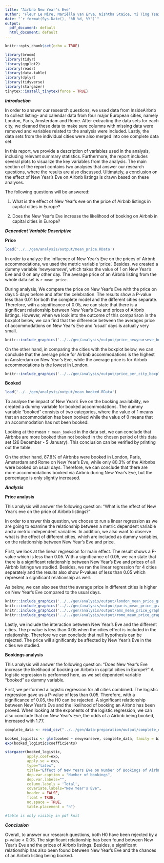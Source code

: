 ```yaml
---
title: "Airbnb New Year's Eve"
author: "Fleur Le Mire, Mariëlla van Erve, Nishtha Staice, Yi Ting Tsai, Hilal Nur Turer"
date: "`r format(Sys.Date(), '%B %d, %Y')`"
output:
  pdf_document: default
  html_document: default
---
```


```r
knitr::opts_chunk$set(echo = TRUE)
```

```r
library(broom)
library(tidyr)
library(ggplot2)
library(readr)
library(data.table)
library(dplyr)
library(tidyverse)
library(stargazer)
tinytex::install_tinytex(force = TRUE)
```

***Introduction***
  
In order to answer our research questions, we used data from InsideAirbnb to collect listing- and calendar data from four major European cities, namely London, Paris, Amsterdam and Rome. After extracting the data sets for each city, we cleaned these data to make sure columns with missing data were removed and variables related to the analysis were included. Lastly, the data sets from the individual cities were also merged into one complete data set.

In this report, we provide a description of variables used in the analysis, including relevant summary statistics. Furthermore, the report includes several plots to visualize the key variables from the analysis. The main section of the report contains two analyses that answer our research questions, where the results are also discussed. Ultimately, a conclusion on the effect of New Year's Eve on Airbnb listings is drawn based on these analyses.

The following questions will be answered:

1. What is the effect of New Year’s eve on the price of Airbnb listings in capital cities in Europe?

2. Does the New Year’s Eve increase the likelihood of booking on Airbnb in capital cities in Europe?

***Dependent Variable Descriptive***

**Price**
```r
load('../../gen/analysis/output/mean_price.RData')
```

In order to analyze the influence of New Year's Eve on the prices of Airbnb accommodations, we used the metric variable 'price'. Besides, we created a dummy variable 'newyearseve', which takes the value of 1 on New Year’s Eve and 0 on any other day. The average price of an Airbnb listing from the whole data set is `r mean_price`.

During analysis, We compare the price on New Year’s Eve with the price on days 5 days before and after the celebration. The results show a P-value less than 0.01 for both the complete model and the different cities separate. Therefore, with a significance of 0.05, we can state that there is a significant relationship between New Year’s Eve and prices of Airbnb listings. However, when we look into the outcome of this comparison in the boxplot below, we can find that the difference between the averages price of accommodations on New Year’s Eve and 'usual' days is actually very small.

```r
knitr::include_graphics('../../gen/analysis/output/price_newyearseve_boxplot.pdf')
```

On the other hand, in comparing the cities with the boxplot below, we can conclude that the average price for Airbnb accommodations is the highest in Amsterdam on New Year's Eve, while the average price is for Airbnb accommodations is the lowest in London.

```r
knitr::include_graphics('../../gen/analysis/output/price_per_city_boxplot.pdf')
```

**Booked**

```r
load('../../gen/analysis/output/mean_booked.RData')
```

To analyse the impact of New Year's Eve on the booking availability, we created a dummy variable for booked accommodations. The dummy variable "booked" consists of two categories, where the value of 1 means that an accommodation has been booked while the value of 0 means that an accommodation has not been booked. 

Looking at the mean `r mean_booked` in the data set, we can conclude that Airbnbs are more booked than not booked in the chosen period of this data set (26 December - 5 January). This conclusion can be verified by printing out the table.

On the other hand, 87.8% of Airbnbs were booked in London, Paris, Amsterdam and Rome on New Year's Eve, while only 80.3% of the Airbnbs were booked on usual days. Therefore, we can conclude that there are more accommodations booked via Airbnb during New Year's Eve, but the percentage is only slightly increased.

***Analysis***

**Price analysis**

This analysis will answer the following question: "What is the effect of New Year’s eve on the price of Airbnb listings?" 

In order to answer this question, we choose to run a linear regression as we are going to examine the relationship between a metric dependent variable and a metric independent variables. In addition, we also want to observe what is the effect of different cities, which are included as dummy variables, on the relationship between New Year's Eve and price.

First, we look at the linear regression for main effect. The result shows a P-value which is less than 0.05. With a significance of 0.05, we can state that there is a significant relationship between New Year’s Eve and prices of all Airbnb listings we studied. Besides, we ran the linear regression for 4 cities separately and the results also show P-values of less than 0.05 which represent a significant relationship as well. 

As below, we can also see that the average price in different cities is higher on New Year's Eve compared to the usual days.

```r
knitr::include_graphics('../../gen/analysis/output/london_mean_price_graph.pdf')
knitr::include_graphics('../../gen/analysis/output/paris_mean_price_graph.pdf')
knitr::include_graphics('../../gen/analysis/output/ams_mean_price_graph.pdf')
knitr::include_graphics('../../gen/analysis/output/rome_mean_price_graph.pdf')

```

Lastly, we include the interaction between New Year’s Eve and the different cities. The p-value is less than 0.05 when the cities effect is included in the relationship. Therefore we can conclude that null hypothesis can be rejected. The price will significantly be affected by New Year’s Eve in the cities we studied.     

**Bookings analysis**

This analysis will answer the following question: "Does New Year’s Eve increase the likelihood of booking on Airbnb in capital cities in Europe?" A logistic regression is performed here, as we set dependent variable "booked" as dummy variable. 

First, we performed a logistic regression for all cities combined. The logistic regression gave us a P-value of less than 0.05. Therefore, with a significance of 0.05, the H0 can be rejected. A significant relationship between New Year’s Eve and the likelihood of booking an Airbnb has been proved. When looking at the exponents of the logistic regression, we can also conclude that on New Year’s Eve, the odds of a Airbnb being booked, increased with 1.77.

```r
complete_data <- read_csv("../../gen/data-preparation/output/complete_data.csv") 
```

```r
booked_logistic <- glm(booked ~ newyearseve, complete_data, family = binomial)
exp(booked_logistic$coefficients)
```

```r
stargazer(booked_logistic, 
          apply.coef=exp, 
          apply.se = exp, 
          type="latex", 
          title="Effect of New Years Eve on Number of Bookings of Airbnb Listings",
          dep.var.caption = "Number of bookings",
          dep.var.labels="",
          column.labels = 'Total',
          covariate.labels="New Year's Eve",
          header = FALSE,
          float = TRUE,
          no.space = TRUE,
          table.placement = "h")

#table is only visibly in pdf knit
```


***Conclusion***
  
Overall, to answer our research questions, both H0 have been rejected by a p-value < 0.05. The significant relationship has been found between New Year's Eve and the prices of Airbnb listings. Besides, a significant relationship has also been found between New Year's Eve and the chances of an Airbnb listing being booked.

